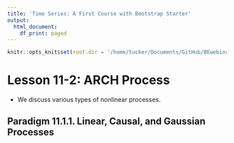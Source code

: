 ```yaml
---
title: 'Time Series: A First Course with Bootstrap Starter'
output:
  html_document:
    df_print: paged
---
```


```r
knitr::opts_knit$set(root.dir = '/home/tucker/Documents/GitHub/BEwebinar/Data')
```

# Lesson 11-2: ARCH Process

- We discuss various types of nonlinear processes.

## Paradigm 11.1.1. Linear, Causal, and Gaussian Processes

